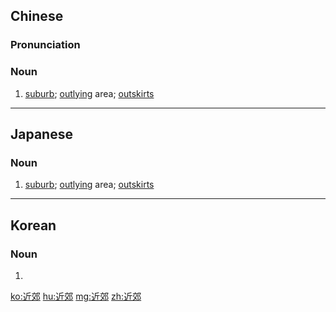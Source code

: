 ==Chinese==
{{zh-forms}}

===Pronunciation===
{{zh-pron
|m=jìnjiāo
|c=gan6 gaau1
|mn=kīn-kau/kūn-kau
|cat=n
}}

===Noun===
{{zh-noun}}

# [[suburb]]; [[outlying]] area; [[outskirts]]

----

==Japanese==
{{ja-kanjitab|きん|こう|yomi=on}}

===Noun===
{{ja-noun|きんこう}}

# [[suburb]]; [[outlying]] area; [[outskirts]]

----

==Korean==
{{ko-hanjatab}}

===Noun===
{{ko-noun|hj|hangeul=근교}}

# {{hanja form of|근교|[[suburb]]; [[outlying]] area; [[outskirts]]}}

[[ko:近郊]]
[[hu:近郊]]
[[mg:近郊]]
[[zh:近郊]]